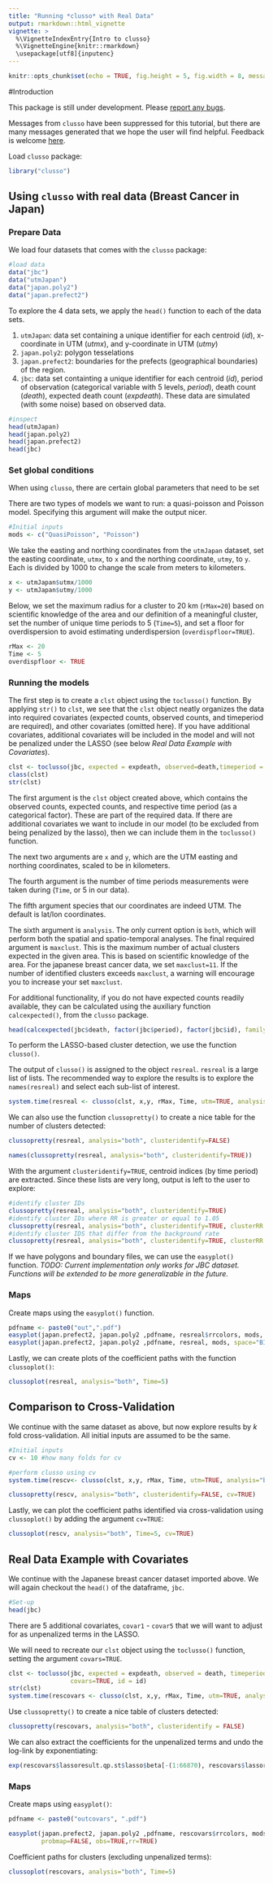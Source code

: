---
title: "Running *clusso* with Real Data"
output: rmarkdown::html_vignette
vignette: >
  %\VignetteIndexEntry{Intro to clusso}
  %\VignetteEngine{knitr::rmarkdown}
  \usepackage[utf8]{inputenc}
---

```{r setup, include=FALSE}
knitr::opts_chunk$set(echo = TRUE, fig.height = 5, fig.width = 8, message = FALSE)
```

#Introduction

This package is still under development. Please [report any bugs](https://github.com/mkamenet3/clusso/issues).

Messages from `clusso` have been suppressed for this tutorial, but there are many messages generated that we hope the user will find helpful. Feedback is welcome [here](https://github.com/mkamenet3/clusso/issues).

Load `clusso` package:

```{r, message=FALSE, warning=FALSE}
library("clusso")

```


## Using `clusso` with real data (Breast Cancer in Japan)

### Prepare Data

We load four datasets that comes with the `clusso` package:


```{r}
#load data
data("jbc")
data("utmJapan")
data("japan.poly2")
data("japan.prefect2")

```


To explore the 4 data sets, we apply the `head()` function to each of the data sets.

1. `utmJapan`: data set containing a unique identifier for each centroid (*id*), x-coordinate in UTM (*utmx*), and y-coordinate in UTM (*utmy*)
1. `japan.poly2`: polygon tesselations
1. `japan.prefect2`: boundaries for the prefects (geographical boundaries) of the region.
1. `jbc`: data set containting a unique identifier for each centroid (*id*), period of observation (categorical variable with 5 levels, *period*), death count (*death*), expected death count (*expdeath*). These data are simulated (with some noise) based on observed data.



```{r}
#inspect
head(utmJapan)
head(japan.poly2)
head(japan.prefect2)
head(jbc)
```



### Set global conditions

When using `clusso`, there are certain global parameters that need to be set

There are two types of models we want to run: a quasi-poisson and Poisson model. Specifying this argument will make the output nicer.

```{r}
#Initial inputs
mods <- c("QuasiPoisson", "Poisson")
```

We take the easting and northing coordinates from the `utmJapan` dataset, set the easting coordinate, `utmx`, to `x` and the northing coordinate, `utmy`, to `y`. Each is divided by 1000 to change the scale from meters to kilometers.


```{r}
x <- utmJapan$utmx/1000
y <- utmJapan$utmy/1000
```

Below, we set the maximum radius for a cluster to 20 km (`rMax=20`) based on scientific knowledge of the area and our definition of a meaningful cluster, set the number of unique time periods to 5 (`Time=5`), and set a floor for overdispersion to avoid estimating underdispersion (`overdispfloor=TRUE`). 


```{r}
rMax <- 20 
Time <- 5
overdispfloor <- TRUE

```


### Running the models

The first step is to create a `clst` object using the `toclusso()` function. By applying `str()` to `clst`, we see that the `clst` object neatly organizes the data into required covariates (expected counts, observed counts, and timeperiod are required), and other covariates (omitted here). If you have additional covariates, additional covariates will be included in the model and will not be penalized under the LASSO (see below *Real Data Example with Covariates*).


```{r}
clst <- toclusso(jbc, expected = expdeath, observed=death,timeperiod = period)
class(clst)
str(clst)
```



The first argument is the `clst` object created above, which contains the observed counts, expected counts, and respective time period (as a categorical factor). These are part of the required data. If there are additional covariates we want to include in our model (to be excluded from being penalized by the lasso), then we can include them in the `toclusso()` function.

The next two arguments are `x` and `y`, which are the UTM easting and northing coordinates, scaled to be in kilometers. 

The fourth argument is the number of time periods measurements were taken during (`Time`, or 5 in our data). 

The fifth argument species that our coordinates are indeed UTM. The default is lat/lon coordinates.

The sixth argument is `analysis`. The only current option is `both`, which will perform both the spatial and spatio-temporal analyses. 
The final required argument is `maxclust`. This is the maximum number of actual clusters expected in the given area. This is based on scientific knowledge of the area. For the japanese breast cancer data, we set `maxclust=11`. If the number of identified clusters exceeds `maxclust`, a warning will encourage you to increase your set `maxclust`.


For additional functionality, if you do not have expected counts readily available, they can be calculated using the auxiliary function `calcexpected()`, from the `clusso` package.

```{r}
head(calcexpected(jbc$death, factor(jbc$period), factor(jbc$id), family="poisson"))
```

To perform the LASSO-based cluster detection, we use the function `clusso()`. 

The output of `clusso()` is assigned to the object `resreal`. `resreal` is a large list of lists. The recommended way to explore the results is to explore the `names(resreal)` and select each sub-list of interest.

```{r}
system.time(resreal <- clusso(clst, x,y, rMax, Time, utm=TRUE, analysis="both", maxclust=11))

```

We can also use the function `clussopretty()` to create a nice table for the number of clusters detected:

```{r}
clussopretty(resreal, analysis="both", clusteridentify=FALSE)

names(clussopretty(resreal, analysis="both", clusteridentify=TRUE))

```


With the argument `clusteridentify=TRUE`, centroid indices (by time period) are extracted. Since these lists are very long, output is left to the user to explore:

```{r, eval=FALSE}
#identify cluster IDs
clussopretty(resreal, analysis="both", clusteridentify=TRUE)
#identify cluster IDs where RR is greater or equal to 1.05
clussopretty(resreal, analysis="both", clusteridentify=TRUE, clusterRR = 1.05)
#identify cluster IDS that differ from the background rate
clussopretty(resreal, analysis="both", clusteridentify=TRUE, clusterRR = "background")
```



If we have polygons and boundary files, we can use the `easyplot()` function. *TODO: Current implementation only works for JBC dataset. Functions will be extended to be more generalizable in the future.*

### Maps

Create maps using the `easyplot()` function.

```{r}
pdfname <- paste0("out",".pdf")
easyplot(japan.prefect2, japan.poly2 ,pdfname, resreal$rrcolors, mods, space="both", probmap=FALSE, obs=TRUE,rr=TRUE)
easyplot(japan.prefect2, japan.poly2 ,pdfname, resreal, mods, space="BIC", probmap=FALSE,rr=TRUE)


```

Lastly, we can create plots of the coefficient paths with the function `clussoplot()`:

```{r}
clussoplot(resreal, analysis="both", Time=5)
```




## Comparison to Cross-Validation

We continue with the same dataset as above, but now explore results by $k$ fold cross-validation. All initial inputs are assumed to be the same.

```{r}
#Initial inputs
cv <- 10 #how many folds for cv

#perform clusso using cv
system.time(rescv<- clusso(clst, x,y, rMax, Time, utm=TRUE, analysis="both", cv=cv))

```

```{r}
clussopretty(rescv, analysis="both", clusteridentify=FALSE, cv=TRUE)
```

Lastly, we can plot the coefficient paths identified via cross-validation using `clussoplot()` by adding the argument `cv=TRUE`:

```{r}
clussoplot(rescv, analysis="both", Time=5, cv=TRUE)
```





## Real Data Example with Covariates

We continue with the Japanese breast cancer dataset imported above. We will again checkout the `head()` of the dataframe, `jbc`. 



```{r}
#Set-up
head(jbc)
```


There are 5 additional covariates, `covar1` - `covar5` that we will want to adjust for as unpenalized terms in the LASSO.


We will need to recreate our `clst` object using the `toclusso()` function, setting the argument `covars=TRUE`.

```{r}
clst <- toclusso(jbc, expected = expdeath, observed = death, timeperiod = period,
                 covars=TRUE, id = id)
str(clst)
system.time(rescovars <- clusso(clst, x,y, rMax, Time, utm=TRUE, analysis="both"))

```

Use `clussopretty()` to create a nice table of clusters detected:

```{r}
clussopretty(rescovars, analysis="both", clusteridentify = FALSE)
```

We can also extract the coefficients for the unpenalized terms and undo the log-link by exponentiating:

```{r}
exp(rescovars$lassoresult.qp.st$lasso$beta[-(1:66870), rescovars$lassoresult.qp.st$selections$select.qbic])
```



### Maps

Create maps using `easyplot()`:


```{r}
pdfname <- paste0("outcovars", ".pdf")

easyplot(japan.prefect2, japan.poly2 ,pdfname, rescovars$rrcolors, mods, space="both",
         probmap=FALSE, obs=TRUE,rr=TRUE)
```

Coefficient paths for clusters (excluding unpenalized terms):

```{r}
clussoplot(rescovars, analysis="both", Time=5)

```

